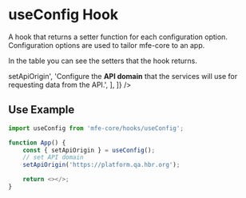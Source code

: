 
<Meta title="Hooks/useConfig/Overview" />

# useConfig Hook

A hook that returns a setter function for each configuration option.
Configuration options are used to tailor mfe-core to an app.

In the table you can see the setters that the hook returns.

<Table
    headings={['Setter function', 'Description']}
    body={[
        [
            '<code>setApiOrigin</code>',
            'Configure the <b>API domain</b> that the services will use for requesting data from the API.',
        ],
    ]}
/>

## Use Example

```js
import useConfig from 'mfe-core/hooks/useConfig';

function App() {
    const { setApiOrigin } = useConfig();
    // set API domain
    setApiOrigin('https://platform.qa.hbr.org');

    return <></>;
}
```
